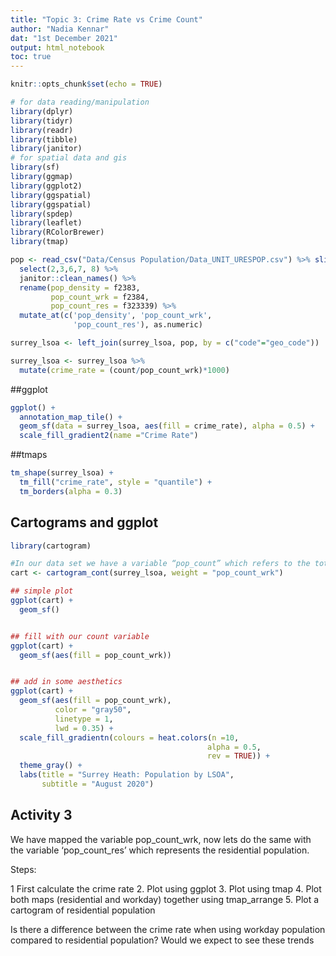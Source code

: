 ```yaml
---
title: "Topic 3: Crime Rate vs Crime Count"
author: "Nadia Kennar"
dat: "1st December 2021"
output: html_notebook
toc: true
---
```



```r
knitr::opts_chunk$set(echo = TRUE)

# for data reading/manipulation 
library(dplyr)
library(tidyr)
library(readr)
library(tibble)
library(janitor)
# for spatial data and gis
library(sf)
library(ggmap)
library(ggplot2)
library(ggspatial)
library(ggspatial)
library(spdep)
library(leaflet) 
library(RColorBrewer)
library(tmap)

```




```r
pop <- read_csv("Data/Census Population/Data_UNIT_URESPOP.csv") %>% slice(3:57) %>% 
  select(2,3,6,7, 8) %>%
  janitor::clean_names() %>%
  rename(pop_density = f2383, 
         pop_count_wrk = f2384, 
         pop_count_res = f323339) %>% 
  mutate_at(c('pop_density', 'pop_count_wrk',
              'pop_count_res'), as.numeric)
```




```r
surrey_lsoa <- left_join(surrey_lsoa, pop, by = c("code"="geo_code"))

```



```r
surrey_lsoa <- surrey_lsoa %>% 
  mutate(crime_rate = (count/pop_count_wrk)*1000)

```



##ggplot

```r
ggplot() + 
  annotation_map_tile() + 
  geom_sf(data = surrey_lsoa, aes(fill = crime_rate), alpha = 0.5) + 
  scale_fill_gradient2(name ="Crime Rate")
```



##tmaps 

```r
tm_shape(surrey_lsoa) + 
  tm_fill("crime_rate", style = "quantile") + 
  tm_borders(alpha = 0.3)
```




## Cartograms and ggplot


```r
library(cartogram)

#In our data set we have a variable “pop_count” which refers to the total number of people in our LSOA 
cart <- cartogram_cont(surrey_lsoa, weight = "pop_count_wrk")   

## simple plot 
ggplot(cart) + 
  geom_sf()


## fill with our count variable 
ggplot(cart) + 
  geom_sf(aes(fill = pop_count_wrk))


## add in some aesthetics 
ggplot(cart) + 
  geom_sf(aes(fill = pop_count_wrk), 
          color = "gray50", 
          linetype = 1, 
          lwd = 0.35) + 
  scale_fill_gradientn(colours = heat.colors(n =10, 
                                            alpha = 0.5, 
                                            rev = TRUE)) + 
  theme_gray() + 
  labs(title = "Surrey Heath: Population by LSOA", 
       subtitle = "August 2020")
```







## Activity 3

We have mapped the variable pop_count_wrk, now lets do the same with the variable 'pop_count_res' which represents the residential population. 


Steps: 

1  First calculate the crime rate 
2. Plot using ggplot 
3. Plot using tmap 
4. Plot both maps (residential and workday) together using tmap_arrange 
5. Plot a cartogram of residential population

Is there a difference between the crime rate when using workday population compared to residential population? Would we expect to see these trends


```r

```
 













